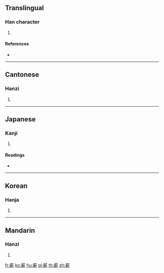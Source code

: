 {{character info/new}}
==Translingual==

===Han character===
{{Han char|rn=140|rad=艸|as=11|sn=17|four=44521|canj=TJJL}}

# {{defn|Han|sort=艸11}}

====References====
* {{Han ref|kx=1055.200|dkj=31834|dj=1518.080|hdz=53276.030|uh=852A|ud=34090|bh=E75E|bd=59230}}

----

==Cantonese==

===Hanzi===
{{yue-hanzi|jyut=|y=saam1}}

# {{defn|lang=yue|sort=艸11}}

----

==Japanese==

===Kanji===
{{ja-kanji|grade=|rs=艸11}}

# {{defn|lang=ja|sort=艸11}}

====Readings====
* {{ja-readings|on=[[せん]] (sen), [[ぜん]] (zen), [[さん]] (san)|kun=[[つつむ]] (tsutsumu)|nanori=}}

----

==Korean==

===Hanja===
{{ko-hanja|hangeul=점|eumhun=|rv=jeom|mr=chŏm|y=cem}}

# {{defn|lang=ko|sort=艸11}}

----

==Mandarin==

===Hanzi===
{{cmn-hanzi|pin=[[jiàn]] ([[jian4]])|wg=chien<sup>4</sup>}}

# {{defn|lang=cmn|sort=艸11}}

[[fr:蔪]]
[[ko:蔪]]
[[hu:蔪]]
[[pl:蔪]]
[[th:蔪]]
[[zh:蔪]]